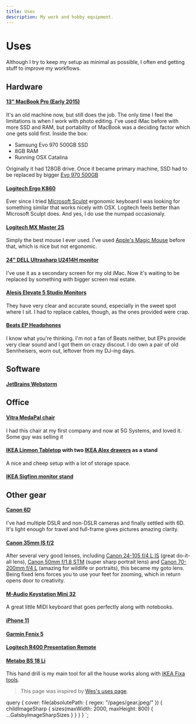 ```yaml
---
title: Uses
description: My work and hobby equipment.
---
```


# Uses

Although I try to keep my setup as minimal as possible, I often end getting stuff to improve my workflows.

## Hardware

#### [13" MacBook Pro (Early 2015)](https://everymac.com/systems/apple/macbook_pro/specs/macbook-pro-core-i5-2.7-13-early-2015-retina-display-specs.html)

It's an old machine now, but still does the job. The only time I feel the limitations is when I work with photo editing.
I've used iMac before with more SSD and RAM, but portability of MacBook was a deciding factor which one gets sold first. Inside the box:

  - Samsung Evo 970 500GB SSD
  - 8GB RAM
  - Running OSX Catalina

Originally it had 128GB drive. Once it became primary machine, SSD had to be replaced by bigger [Evo 970 500GB](https://www.samsung.com/us/computing/memory-storage/solid-state-drives/ssd-970-evo-nvme-m2-500gb-mz-v7e500bw/)

#### [Logitech Ergo K860](https://www.logitech.com/en-us/product/k860-split-ergonomic-keyboard)

Ever since I tried [Microsoft Sculpt](https://www.microsoft.com/accessories/en-us/products/keyboards/sculpt-ergonomic-desktop/l5v-00001) ergonomic keyboard I was looking for something similar that works nicely with OSX. Logitech feels better than Microsoft Sculpt does. And yes, I do use the numpad occasionaly.

#### [Logitech MX Master 2S](https://www.logitech.com/en-ph/product/mx-master-2s-flow)

Simply the best mouse I ever used. I've used [Apple's Magic Mouse](https://en.wikipedia.org/wiki/Magic_Mouse) before that, which is nice but not ergonomic.

#### [24" DELL Ultrasharp U2414H monitor](https://www.dell.com/hr/business/p/dell-u2414h/pd)

I've use it as a secondary screen for my old iMac. Now it's waiting to be replaced by something with bigger screen real estate.

#### [Alesis Elevate 5 Studio Monitors](https://www.alesis.com/products/legacy/elevate-5)

They have very clear and accurate sound, especially in the sweet spot where I sit. I had to replace cables, though, as the ones provided were crap.

#### [Beats EP Headphones](https://www.beatsbydre.com/headphones/beats-ep)

I know what you're thinking. I'm not a fan of Beats neither, but EPs provide very clear sound and I got them on crazy discout.
I do own a pair of old Sennheisers, worn out, leftover from my DJ-ing days.

## Software

#### [JetBrains Webstorm](https://www.jetbrains.com/webstorm/)

## Office

#### [Vitra MedaPal chair](https://www.design-bestseller.de/vitra-medapal-ohne-verstellbare-lumbalstuetze.html?sku=808080&cpkey=qgfi_Yb23Jr11znM77K45OkBV2rcSCUx-bnyK3SHKtTznATVMqHUeBWXz8h8SByQ&gclid=Cj0KCQjw7qn1BRDqARIsAKMbHDaHeSBkXYWACjTNGbUSc6guypmmkXbr-JsmIHokJXNAgV9L5sdrLJIaAsRfEALw_wcB)

I had this chair at my first company and now at 5G Systems, and loved it. Some guy was selling it

#### [IKEA Linmon Tabletop](https://www.ikea.com/at/de/p/linnmon-tischplatte-weiss-eicheneff-wlas-20353741/) with two [IKEA Alex drawers](https://www.ikea.com/at/de/p/alex-schubladenelement-schwarzbraun-40342285/) as a stand

A nice and cheep setup with a lot of storage space.

#### [IKEA Sigfinn monitor stand](https://www.ikea.com/at/de/p/sigfinn-monitorerhoehung-bambusfurnier-20362929/)

## Other gear

#### [Canon 6D](https://en.wikipedia.org/wiki/Canon_EOS_6D)

I've had multiple DSLR and non-DSLR cameras and finally settled with 6D. It's light enough for travel and full-frame gives pictures amazing clarity.

#### [Canon 35mm IS f/2](https://www.kenrockwell.com/canon/lenses/35mm-is.htm)

After several very good lenses, including [Canon 24-105 f/4 L IS](https://www.kenrockwell.com/canon/lenses/24-105mm.htm) (great do-it-all lens), [Canon 50mm f/1.8 STM](https://www.kenrockwell.com/canon/lenses/50mm-f18-stm.htm) (super sharp portrait lens) and [Canon 70-200mm f/4 L](https://www.kenrockwell.com/canon/lenses/70-200mm-f4.htm) (amazing for wildlife or portraits), this became my goto lens.
Being fixed lens forces you to use your feet for zooming, which in return opens door to creativity.

#### [M-Audio Keystation Mini 32](https://m-audio.com/products/view/keystation-mini-32)

A great little MIDI keyboard that goes perfectly along with notebooks.

#### [iPhone 11](https://www.apple.com/iphone-11)

#### [Garmin Fenix 5](https://buy.garmin.com/en-US/US/p/552982)

#### [Logitech R400 Presentation Remote](https://www.logitech.com/en-sg/product/wireless-presenter-r400)

#### [Metabo BS 18 Li](https://www.metabo.com/at/de/maschinen/akku-geraete/akkuschrauber-akku-bohrschrauber/bs-18-602207500-akku-bohrschrauber.html)

This hand drill is my main tool for all the house works along with [IKEA Fixa tools](https://www.ikea.com/at/de/p/fixa-werkzeugsatz-17-tlg-00169254/).

> This page was inspired by [Wes's uses page](https://wesbos.com/uses).

  query {
    cover: file(absolutePath: { regex: "/pages\/gear.jpeg/" }) {
      childImageSharp {
        sizes(maxWidth: 2000, maxHeight: 800) {
          ...GatsbyImageSharpSizes
        }
      }
    }
  }
`;

